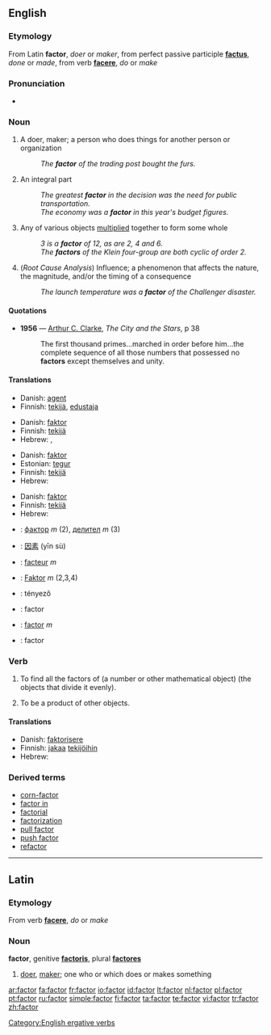 {{wikipedia}}
==English==

===Etymology===
From Latin '''factor''', ''doer'' or ''maker'', from perfect passive participle '''[[factus]]''', ''done'' or ''made'', from verb '''[[facere]]''', ''do'' or ''make''

===Pronunciation===
*{{audio|en-us-factor.ogg|Audio (US)}}

===Noun===
{{en-noun}}

# A doer, maker; a person who does things for another person or organization
#: ''The '''factor''' of the trading post bought the furs.''
# An integral part
#:''The greatest '''factor''' in the decision was the need for public transportation.''
#:''The economy was a '''factor''' in this year's budget figures.''
# {{mathematics}} Any of various objects [[multiply|multiplied]] together to form some whole
#:''3 is a '''factor''' of 12, as are 2, 4 and 6.''
#:''The '''factors''' of the Klein four-group are both cyclic of order 2.''
# (''Root Cause Analysis'') Influence; a phenomenon that affects the nature, the magnitude, and/or the timing of a consequence
#:''The launch temperature was a '''factor''' of the Challenger disaster.''

====Quotations====
*'''1956''' — [[w:Arthur C. Clarke|Arthur C. Clarke]], ''The City and the Stars'', p 38
*:The first thousand primes...marched in order before him...the complete sequence of all those numbers that possessed no '''factors''' except themselves and unity.

====Translations====
{{trans-top|doer, maker}}
*Danish: [[agent#Danish|agent]] {{c}}
*Finnish: [[tekijä]], [[edustaja]]
{{trans-mid}}
{{trans-bottom}}

{{trans-top|integral part}}
*Danish: [[faktor]] {{c}}
*Finnish: [[tekijä]]
*Hebrew: {{he-translation|גורם|gorém}} {{m}}, {{he-translation|חלק אינטגרלי|khelék integráli}} {{m}}
{{trans-mid}}
{{trans-bottom}}

{{trans-top|mathematical sense}}
*Danish: [[faktor]] {{c}}
*Estonian: [[tegur]]
*Finnish: [[tekijä]]
*Hebrew: {{he-translation|גורם|gorém}} {{m}}
{{trans-mid}}
{{trans-bottom}}

{{trans-top|influence}}
*Danish: [[faktor]] {{c}}
*Finnish: [[tekijä]]
*Hebrew: {{he-translation|גורם|gorém}} {{m}}
{{trans-mid}}
{{trans-bottom}}

{{checktrans}}
{{trans-top|translations to be checked}}
*{{ttbc|Bulgarian}}: [[фактор]] ''m'' (2), [[делител]] ''m'' (3)
*{{ttbc|Chinese}}: [[因素]] (yīn sù)
*{{ttbc|French}}: [[facteur]] ''m''
*{{ttbc|German}}: [[Faktor]] ''m'' (2,3,4)
*{{ttbc|Hungarian}}: tényező
*{{ttbc|Interlingua}}: factor
*{{ttbc|Latin}}: [[#Latin|factor]] ''m''
*{{ttbc|Spanish}}: factor
{{trans-bottom}}

===Verb===
{{en-verb}}

# {{transitive}} To find all the factors of (a number or other mathematical object) (the objects that divide it evenly).
# {{context|of a number or other mathematical object|intransitive}} To be a product of other objects.

[[Category:English ergative verbs]]

====Translations====
{{trans-top|to find all factors of a number}}
*Danish: [[faktorisere]]
*Finnish: [[jakaa]] [[tekijä|tekijöihin]]
*Hebrew: {{he-translation|לפרק לגורמים|lefarék legormím}}
{{trans-mid}}
{{trans-bottom}}

===Derived terms===
*[[corn-factor]]
*[[factor in]]
*[[factorial]]
*[[factorization]]
*[[pull factor]]
*[[push factor]]
*[[refactor]]

----

==Latin==

===Etymology===
From verb '''[[facere]]''', ''do'' or ''make''

===Noun===
'''factor''', genitive '''[[factoris]]''', plural '''[[factores]]'''

# [[doer]], [[maker]]; one who or which does or makes something

[[ar:factor]]
[[fa:factor]]
[[fr:factor]]
[[io:factor]]
[[id:factor]]
[[lt:factor]]
[[nl:factor]]
[[pl:factor]]
[[pt:factor]]
[[ru:factor]]
[[simple:factor]]
[[fi:factor]]
[[ta:factor]]
[[te:factor]]
[[vi:factor]]
[[tr:factor]]
[[zh:factor]]